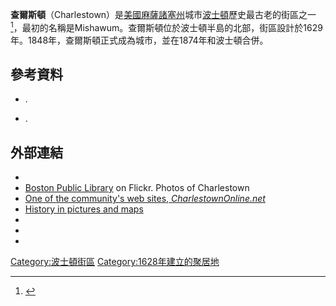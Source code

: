 {{Infobox settlement
| official_name            = Charlestown
| settlement_type          = 区
|image_skyline            =
{{Photomontage
| photo1a = Charlestown,_Boston,_United_States_(Unsplash).jpg
| photo1b = Bunker_Hill.jpg
| photo2a = Spaulding_Rehabilitation_Hospital_-_panoramio.jpg
| photo2b = Community_College_platforms_with_countdown_sign.JPG
| size = 300
| spacing = 2
| color = Transparent
| border = 0
| foot_montage =
}}
|imagesize                = 300
| image_caption            =
| image_flag               =
| image_seal               = Seal of Charlestown Mass.png
| nickname                 =
| motto                    = Liberty A Trust To Be Transmitted To Posterity
| image_map                =
| map_caption              =
| coordinates              = {{coord|42|22|31|N|71|03|52|W|region:US-MA|display=inline,title}}
| subdivision_type         = 国家
| subdivision_name         = [[美国|美国]]
| subdivision_type1        = 州
| subdivision_name1        = [[马萨诸塞州|马萨诸塞州]]
| subdivision_type2        = 市
| subdivision_name2        = [[波士顿|波士顿]]
| established_title        = 定居
| established_date         = 1628
| established_title2       = 设镇
| established_date2        = 1628
| established_title3       = 设市
| established_date3        = 1847
| established_title4       =与波士顿合并
| established_date4        = 1874
| government_type          =
| leader_title             =
| leader_name              =
| area_total_sq_mi         =
| area_land_sq_mi          =
| area_water_sq_mi         =
| elevation_ft             =
| population_total         =
| population_as_of         =
| population_density_sq_mi = auto
| postal_code_type         =邮编
| postal_code              = 02129
| area_code                = 617、857
| website                  =
}}
{{US Census population
| 1800 = 2751
| 1810 = 4959
| 1820 = 6591
| 1830 = 8783
| 1840 = 11484
| 1850 = 17216
| 1860 = 25065
| 1870 = 28323
}}

'''查爾斯頓'''（Charlestown）是[[美國|美國]][[麻薩諸塞州|麻薩諸塞州]]城市[[波士頓|波士頓]]歷史最古老的街區之一<ref>{{cite web |url=http://www.bostonredevelopmentauthority.org/neighborhoods/Neighborhoods.asp?action=ViewHood&HoodID=4 |title=Boston's Neighborhoods: Charlestown |author= |year=2010 |work= |publisher=Boston Redevelopment Authority (BRA) |accessdate=August 17, 2010 |archive-date=2013-07-24 |archive-url=https://web.archive.org/web/20130724130148/http://www.bostonredevelopmentauthority.org/neighborhoods/Neighborhoods.asp?action=ViewHood&HoodID=4 |dead-url=no }}</ref>，最初的名稱是Mishawum。查爾斯頓位於波士頓半島的北部，街區設計於1629年。1848年，查爾斯頓正式成為城市，並在1874年和波士頓合併。
==參考資料==
{{Reflist}}
* {{citation |contribution=[[s:Encyclopædia_Britannica,_Ninth_Edition/Charlestown|Charlestown]] |title=''[[s:Encyclopædia_Britannica,_Ninth_Edition|''Encyclopædia Britannica'', 9th ed.]], [[s:Encyclopædia_Britannica,_Ninth_Edition/Volume_V|Vol. V]]'' |editor-last=Baynes |editor-first=Thomas Spencer |display-editors=0 |publisher=Charles Scribner's Sons |location=New York |date=1878 |ref={{harvid|''EB''|1878}} |p=429 }}.
* {{citation |contribution=[[s:1911_Encyclopædia_Britannica/Charlestown|Charlestown]] |title=''[[s:1911_Encyclopædia_Britannica|''Encyclopædia Britannica'', 11th ed.]], [[s:1911_Encyclopædia_Britannica/Volume_V|Vol. V]]'' |editor-last=Chisholm |editor-first=Hugh |editor2-last=Phillips |editor2-first=Walter Alison |display-editors=0 |publisher=Cambridge University Press |location=[[Cambridge,_England|Cambridge]] |date=1911 |ref={{harvid|''EB''|1911}} |p=946 }}.

==外部連結==
{{Commons category|Charlestown, Boston}}
* {{wikivoyage-inline|Boston/Charlestown|Charlestown}}
* [https://www.flickr.com/photos/boston_public_library/sets/72157622473902447/ Boston Public Library] {{Wayback|url=https://www.flickr.com/photos/boston_public_library/sets/72157622473902447/ |date=20151111220755 }} on Flickr. Photos of Charlestown
* [https://web.archive.org/web/20040623130439/http://www.charlestownonline.net/ One of the community's web sites, ''CharlestownOnline.net'']
* [https://web.archive.org/web/20080514082040/http://swiss.csail.mit.edu/~rauch/charlestown/ History in pictures and maps]
* {{Cite NIE|wstitle=Charlestown (Massachusetts)|display=Charlestown. Formerly a city of Middlesex County, Mass., now incorporated with Boston|short=x}}
* {{Cite AmCyc|wstitle=Charlestown (Massachusetts)|display=Charlestown, a city of Middlesex co., Massachusetts|short=x}}
* {{cite web |url=http://bostonlocaltv.org/catalog?f%5Blocation_facet_s%5D%5B%5D=Charlestown+%28Boston%2C+Mass.%29 |title=Charlestown (Boston, Mass.) |work=Boston TV News Digital Library |year=1960s-2000 |publisher=[[WGBH-TV|WBGH]] |access-date=2017-04-05 |archive-date=2021-03-08 |archive-url=https://web.archive.org/web/20210308111101/http://bostonlocaltv.org/catalog?f%5Blocation_facet_s%5D%5B%5D=Charlestown+(Boston%2C+Mass.) |dead-url=no }}

[[Category:波士頓街區|Category:波士頓街區]]
[[Category:1628年建立的聚居地|Category:1628年建立的聚居地]]